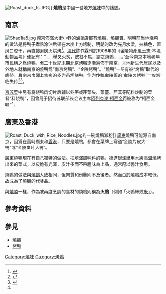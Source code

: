 {{expand|time=2014-08-19T10:06:59+00:00}}
[[File:Roast_duck_fs.JPG|thumb]]]]
'''燒鴨'''是中國一些地方[[燒味|燒味]]中的[[烤鴨|烤鴨]]。

==南京==
[[File:Shao1ia5.jpg|thumb]]
[[南京|南京]]佈滿大街小巷的滷菜店都有燒鴨、[[燒鵝|燒鵝]]賣。明朝前当地烧鸭的做法是将鸭子煮熟涂油后架在木炭上方烤制，明朝时改为先用水烫，抹糖色，置风口晾干，再直接用炭火烘烤<ref name="jscuisine">{{cite book|author=陆军|title=中国江苏名菜大典（上）|publisher=江苏科学技术出版社|year=2010|isbn=978-7-5345-7618-8}}</ref>。[[清代|清代]]陈作霖刊於1908年的《金陵物產風土志·本境動物品考》便記有：“……舉叉火炙，皮紅不焦，謂之燒鴨……。”至今南京本地老年市民稱之爲燒鴨，但二十世紀末期[[北京烤鴨|北京烤鴨]]逐漸遍佈于南京，本地新生代居民以及外地人就稱南京的燒鴨爲“南京烤鴨”、“金陵烤鴨”。“燒鴨”一詞有被“烤鴨”取代的趨勢，且南京市面上售卖的多为吊炉烧鸭，作为传统金陵菜的“金陵叉烤鸭”一度濒临失传<ref>{{cite news|author=翟羽|url=http://www.njdaily.cn/2019/1102/1807541.shtml|title=金陵菜“走出去”的短板在哪儿？或因濒临失传|work=[[金陵晚报|金陵晚报]]|date=2019-11-02|accessdate=2021-09-04|archive-date=2021-09-04|archive-url=https://web.archive.org/web/20210904062125/http://www.njdaily.cn/2019/1102/1807541.shtml|dead-url=no}}</ref><ref>{{cite news|author=杨玉梅; 李子俊|url=http://www.njdaily.cn/2019/1128/1813330.shtml|title=金陵叉烤鸭“重现江湖” 金陵菜大赛赛出好味道|work=[[南京日报|南京日报]]|date=2019-11-28|accessdate=2021-09-04|archive-date=2021-09-04|archive-url=https://web.archive.org/web/20210904062123/http://www.njdaily.cn/2019/1128/1813330.shtml|dead-url=no}}</ref>。

[[京苏菜|京苏菜]]中另有将烧鸭肉切片后辅以冬笋或芹菜头、菜薹、芦蒿等配料炒制的菜肴“料烧鸭”，因曾用于招待苏联部长会议主席[[阿列克谢·柯西金|阿列克谢·柯西金]]而被称为“柯西金鸭”<ref name="jscuisine"/>。

==廣東及香港==
[[File:Roast_Duck_with_Rice_Noodles.jpg|thumb]]的一碗燒鴨瀨粉]]
[[廣東|廣東]]燒鴨可能源自南京，因爲在舊時廣東和[[香港|香港]]，只要是燒鴨，都會在菜牌上寫道“金陵片皮大鴨”或“金陵堂片大鴨”。

[[廣東|廣東]]燒鴨現在有自己獨特的做法。把填滿調味料的[[鴨|鴨]]，掛進炭爐里用[[木炭|木炭]]高溫[[燒烤|燒烤]]出來的菜式，以皮脆有光澤，皮汁多而不帶腥味為上品，通常配以醬汁食用。

燒鴨的做法與[[燒鵝|燒鵝]]大致相同，但肉質和份量則不及後者。然而由於燒鴨成本較低，故成為了燒鵝的代替品。

與[[燒腩|燒腩]]一樣，作為被再度烹調的食材的燒鴨則稱為'''火鴨'''（例如「火鴨絲炆[[米粉|米]]」）。

==參考資料==
{{reflist}}

==參見==
*[[燒鵝|燒鵝]]
*[[烤鸭|烤鸭]]

[[Category:燒味|Category:燒味]]
[[Category:烤鴨|Category:烤鴨]]